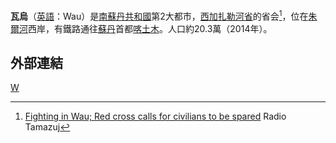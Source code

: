 {{Expand language|1=en|time=2021-05-01T02:26:35+00:00}}
{{Infobox settlement
|official_name = 瓦烏<br/>Wau
|image_skyline = Huts outside Wau,Sudan.jpg
|nickname=
|image_flag =
|image_caption = 瓦烏郊外
|image_seal =
|image_map =
|mapsize = 300px
|pushpin_map = Southern Sudan
|pushpin_map_caption = 瓦烏在南蘇丹的位置
|coordinates_region = SD
|subdivision_type = [[國家|國家]]
|subdivision_name = {{SSD}}
|subdivision_type1 =省
|subdivision_name1 =[[西加扎勒河省|西加扎勒河省]]
|subdivision_type2 = 
|subdivision_name2 =  
|leader_title =
|leader_name =
|area_magnitude =
|area_total_km2 = 
|area_land_km2 = 
|area_water_km2 = 
|population_as_of = 2014年
|population_urban = 
|population_note =
|population_density_km2 = 
|population_total = 232，910
|population_metro =
|timezone = [[東非時間|東非時間]]
|utc_offset = +3
|latd=7|latm=42|lats= |latNS=N
|longd=27 |longm=59 |longs= |longEW=E
|coordinates_display=inline,title
|elevation_m = 438 
|latitude =
|longitude =
|website =
|footnotes =
}}
'''瓦烏'''（[[英語|英語]]：Wau）是[[南蘇丹共和國|南蘇丹共和國]]第2大都市，[[西加扎勒河省|西加扎勒河省]]的省会<ref>[https://radiotamazuj.org/en/article/fighting-wau-red-cross-calls-civilians-be-spared Fighting in Wau; Red cross calls for civilians to be spared] {{Webarchive|url=https://web.archive.org/web/20160818213100/https://radiotamazuj.org/en/article/fighting-wau-red-cross-calls-civilians-be-spared |date=2016-08-18 }} Radio Tamazuj</ref>，位在[[朱爾河|朱爾河]]西岸，有鐵路通往[[蘇丹|蘇丹]]首都[[喀土木|喀土木]]。人口約20.3萬（2014年）。

==外部連結==
{{Commons category|Wau}}

[[Category:南蘇丹城市|W]]